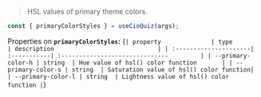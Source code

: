 
> HSL values of primary theme colors.

  ```jsx
  const { primaryColorStyles } = useCioQuiz(args);
  ```

  Properties on <b>`primaryColorStyles`:</b>
  <Markdown>
  {`
  | property              | type        | description                             |
  | :---------------------| :-----------| :------------------------------         |
  | --primary-color-h | string  | Hue value of hsl() color function       |
  | --primary-color-s | string  | Saturation value of hsl() color function|
  | --primary-color-l | string  | Lightness value of hsl() color function |
  `}
  </Markdown>

